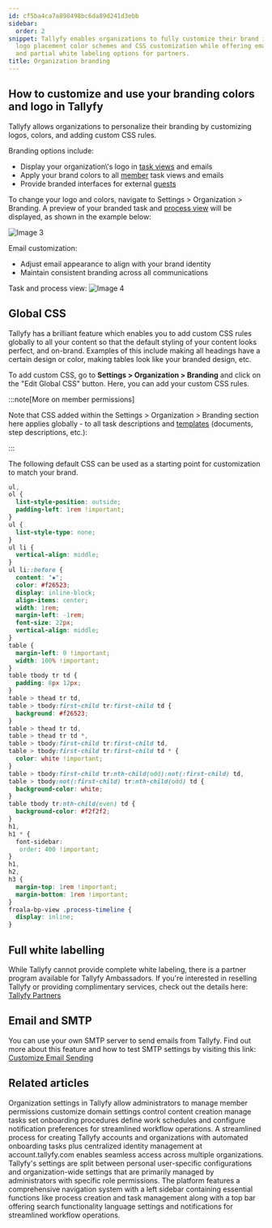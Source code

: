 ```yaml
---
id: cf5ba4ca7a898498bc6da89d241d3ebb
sidebar:
  order: 2
snippet: Tallyfy enables organizations to fully customize their brand identity through
  logo placement color schemes and CSS customization while offering email SMTP integration
  and partial white labeling options for partners.
title: Organization branding
---
```


## How to customize and use your branding colors and logo in Tallyfy

Tallyfy allows organizations to personalize their branding by customizing logos, colors, and adding custom CSS rules.

Branding options include:

- Display your organization\\'s logo in [task views](/products/pro/tracking-and-tasks/tasks-view/) and emails
- Apply your brand colors to all [member](/products/pro/documenting/members/) task views and emails
- Provide branded interfaces for external [guests](/products/pro/documenting/guests/)

To change your logo and colors, navigate to Settings > Organization > Branding. A preview of your branded task and [process view](/products/pro/tracking-and-tasks/tracker-view/) will be displayed, as shown in the example below:

![Image 3](https://screenshots.tallyfy.com/tallyfy%2Fpro%2Fdesktop-light-customizing-branding.png)

Email customization:
- Adjust email appearance to align with your brand identity
- Maintain consistent branding across all communications

Task and process view:
![Image 4](https://screenshots.tallyfy.com/tallyfy%2Fpro%2Fdesktop-light-see-brandingcolors-tasks.png)

## Global CSS

Tallyfy has a brilliant feature which enables you to add custom CSS rules globally to all your content so that the default styling of your content looks perfect, and on-brand. Examples of this include making all headings have a certain design or color, making tables look like your branded design, etc.

To add custom CSS, go to **Settings > Organization > Branding** and click on the "Edit Global CSS" button. Here, you can add your custom CSS rules.

:::note[More on member permissions]

Note that CSS added within the Settings > Organization > Branding section here applies globally - to all task descriptions and [templates](/products/pro/documenting/templates/) (documents, step descriptions, etc.):

:::

The following default CSS can be used as a starting point for customization to match your brand.

```css
ul,
ol {
  list-style-position: outside;
  padding-left: 1rem !important;
}
ul {
  list-style-type: none;
}
ul li {
  vertical-align: middle;
}
ul li::before {
  content: "▪";
  color: #f26523;
  display: inline-block;
  align-items: center;
  width: 1rem;
  margin-left: -1rem;
  font-size: 22px;
  vertical-align: middle;
}
table {
  margin-left: 0 !important;
  width: 100% !important;
}
table tbody tr td {
  padding: 8px 12px;
}
table > thead tr td,
table > tbody:first-child tr:first-child td {
  background: #f26523;
}
table > thead tr td,
table > thead tr td *,
table > tbody:first-child tr:first-child td,
table > tbody:first-child tr:first-child td * {
  color: white !important;
}
table > tbody:first-child tr:nth-child(odd):not(:first-child) td,
table > tbody:not(:first-child) tr:nth-child(odd) td {
  background-color: white;
}
table tbody tr:nth-child(even) td {
  background-color: #f2f2f2;
}
h1,
h1 * {
  font-sidebar:
   order: 400 !important;
}
h1,
h2,
h3 {
  margin-top: 1rem !important;
  margin-bottom: 1rem !important;
}
froala-bp-view .process-timeline {
  display: inline;
}
```

## Full white labelling

While Tallyfy cannot provide complete white labeling, there is a partner program available for Tallyfy Ambassadors. If you're interested in reselling Tallyfy or providing complimentary services, check out the details here: [Tallyfy Partners](https://tallyfy.com/partners/)

## Email and SMTP

You can use your own SMTP server to send emails from Tallyfy. Find out more about this feature and how to test SMTP settings by visiting this link: [Customize Email Sending](/products/pro/integrations/email/how-to-set-up-custom-smtp-in-tallyfy/)


## Related articles
<CardGrid>
<LinkTitleCard header="<b>Org Settings > Organization customization settings</b>" href="/products/pro/settings/org-settings/organization-customization-settings/" > Organization settings in Tallyfy allow administrators to manage member permissions customize domain settings control content creation manage tasks set onboarding procedures define work schedules and configure notification preferences for streamlined workflow operations. </LinkTitleCard>
<LinkTitleCard header="<b>Tutorials > Create an organization</b>" href="/products/pro/tutorials/how-can-i-create-a-new-tallyfy-account/" > A streamlined process for creating Tallyfy accounts and organizations with automated onboarding tasks plus centralized identity management at account.tallyfy.com enables seamless access across multiple organizations. </LinkTitleCard>
<LinkTitleCard header="<b>Pro > Settings</b>" href="/products/pro/settings/" > Tallyfy's settings are split between personal user-specific configurations and organization-wide settings that are primarily managed by administrators with specific role permissions. </LinkTitleCard>
<LinkTitleCard header="<b>Tutorials > Navigate Tallyfy</b>" href="/products/pro/tutorials/navigate-tallyfy/" > The platform features a comprehensive navigation system with a left sidebar containing essential functions like process creation and task management along with a top bar offering search functionality language settings and notifications for streamlined workflow operations. </LinkTitleCard>
</CardGrid>